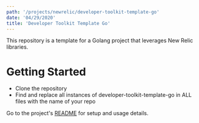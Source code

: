 ```yaml
---
path: '/projects/newrelic/developer-toolkit-template-go'
date: '04/29/2020'
title: 'Developer Toolkit Template Go'
---
```



This repository is a template for a Golang project that leverages New Relic libraries.

# Getting Started

- Clone the repository
- Find and replace all instances of developer-toolkit-template-go in ALL files with the name of your repo

Go to the project's [README](https://github.com/newrelic/developer-toolkit-template-go#readme) for setup and usage details.
